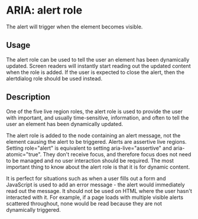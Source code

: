 
<Meta title="Alert Component" component={Alert} />

# ARIA: alert role

<Preview withToolbar>
  <Story name="ARIA: alert role">
    <Alert onClick={action('button-click')}>
        <p role="alert">The alert will trigger when the element becomes visible.</p>
    </Alert>
  </Story>
</Preview>

## Usage

The alert role can be used to tell the user an element has been dynamically updated. Screen readers will instantly start reading out the updated content when the role is added. If the user is expected to close the alert, then the alertdialog role should be used instead.
## Description

One of the five live region roles, the alert role is used to provide the user with important, and usually time-sensitive, information, and often to tell the user an element has been dynamically updated.

The alert role is added to the node containing an alert message, not the element causing the alert to be triggered. Alerts are assertive live regions. Setting role="alert" is equivalent to setting aria-live="assertive" and aria-atomic="true". They don't receive focus, and therefore focus does not need to be managed and no user interaction should be required.
The most important thing to know about the alert role is that it is for dynamic content. 

It is perfect for situations such as when a user fills out a form and JavaScript is used to add an error message - the alert would immediately read out the message. It should not be used on HTML where the user hasn't interacted with it. 
For example, if a page loads with multiple visible alerts scattered throughout, none would be read because they are not dynamically triggered. 